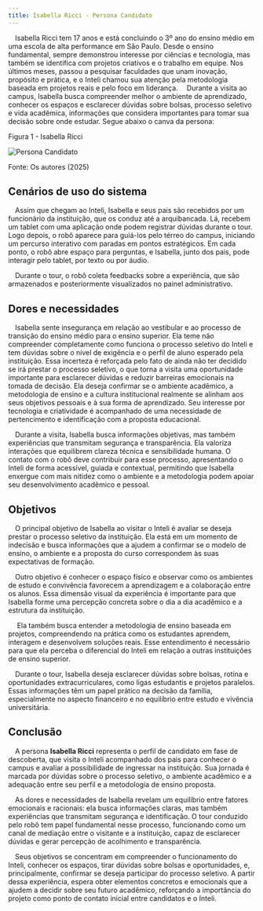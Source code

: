 ```yaml
---
title: Isabella Ricci - Persona Candidato
---
```


&emsp;Isabella Ricci tem 17 anos e está concluindo o 3º ano do ensino médio em uma escola de alta performance em São Paulo. Desde o ensino fundamental, sempre demonstrou interesse por ciências e tecnologia, mas também se identifica com projetos criativos e o trabalho em equipe. Nos últimos meses, passou a pesquisar faculdades que unam inovação, propósito e prática, e o Inteli chamou sua atenção pela metodologia baseada em projetos reais e pelo foco em liderança.
&emsp;Durante a visita ao campus, Isabella busca compreender melhor o ambiente de aprendizado, conhecer os espaços e esclarecer dúvidas sobre bolsas, processo seletivo e vida acadêmica, informações que considera importantes para tomar sua decisão sobre onde estudar. Segue abaixo o canva da persona:

<p style={{ textAlign: "center" }}>Figura 1 - Isabella Ricci </p>

![Persona Candidato](./imgs/persona-candidato.png)

<p style={{ textAlign: "center" }}>Fonte: Os autores (2025)</p>

## Cenários de uso do sistema

&emsp;Assim que chegam ao Inteli, Isabella e seus pais são recebidos por um funcionário da instituição, que os conduz até a arquibancada. Lá, recebem um tablet com uma aplicação onde podem registrar dúvidas durante o tour. Logo depois, o robô aparece para guiá-los pelo térreo do campus, iniciando um percurso interativo com paradas em pontos estratégicos. Em cada ponto, o robô abre espaço para perguntas, e Isabella, junto dos pais, pode interagir pelo tablet, por texto ou por áudio.

&emsp;Durante o tour, o robô coleta feedbacks sobre a experiência, que são armazenados e posteriormente visualizados no painel administrativo.

## Dores e necessidades

&emsp;Isabella sente insegurança em relação ao vestibular e ao processo de transição do ensino médio para o ensino superior. Ela teme não compreender completamente como funciona o processo seletivo do Inteli e tem dúvidas sobre o nível de exigência e o perfil de aluno esperado pela instituição. Essa incerteza é reforçada pelo fato de ainda não ter decidido se irá prestar o processo seletivo, o que torna a visita uma oportunidade importante para esclarecer dúvidas e reduzir barreiras emocionais na tomada de decisão. Ela deseja confirmar se o ambiente acadêmico, a metodologia de ensino e a cultura institucional realmente se alinham aos seus objetivos pessoais e à sua forma de aprendizado. Seu interesse por tecnologia e criatividade é acompanhado de uma necessidade de pertencimento e identificação com a proposta educacional.

&emsp;Durante a visita, Isabella busca informações objetivas, mas também experiências que transmitam segurança e transparência. Ela valoriza interações que equilibrem clareza técnica e sensibilidade humana. O contato com o robô deve contribuir para esse processo, apresentando o Inteli de forma acessível, guiada e contextual, permitindo que Isabella enxergue com mais nitidez como o ambiente e a metodologia podem apoiar seu desenvolvimento acadêmico e pessoal.

## Objetivos

&emsp;O principal objetivo de Isabella ao visitar o Inteli é avaliar se deseja prestar o processo seletivo da instituição. Ela está em um momento de indecisão e busca informações que a ajudem a confirmar se o modelo de ensino, o ambiente e a proposta do curso correspondem às suas expectativas de formação.

&emsp;Outro objetivo é conhecer o espaço físico e observar como os ambientes de estudo e convivência favorecem a aprendizagem e a colaboração entre os alunos. Essa dimensão visual da experiência é importante para que Isabella forme uma percepção concreta sobre o dia a dia acadêmico e a estrutura da instituição.

&emsp; Ela também busca entender a metodologia de ensino baseada em projetos, compreendendo na prática como os estudantes aprendem, interagem e desenvolvem soluções reais. Esse entendimento é necessário para que ela perceba o diferencial do Inteli em relação a outras instituições de ensino superior.

&emsp;Durante o tour, Isabella deseja esclarecer dúvidas sobre bolsas, rotina e oportunidades extracurriculares, como ligas estudantis e projetos paralelos. Essas informações têm um papel prático na decisão da família, especialmente no aspecto financeiro e no equilíbrio entre estudo e vivência universitária.

## Conclusão

&emsp;A persona **Isabella Ricci** representa o perfil de candidato em fase de descoberta, que visita o Inteli acompanhado dos pais para conhecer o campus e avaliar a possibilidade de ingressar na instituição. Sua jornada é marcada por dúvidas sobre o processo seletivo, o ambiente acadêmico e a adequação entre seu perfil e a metodologia de ensino proposta.

&emsp;As dores e necessidades de Isabella revelam um equilíbrio entre fatores emocionais e racionais: ela busca informações claras, mas também experiências que transmitam segurança e identificação. O tour conduzido pelo robô tem papel fundamental nesse processo, funcionando como um canal de mediação entre o visitante e a instituição, capaz de esclarecer dúvidas e gerar percepção de acolhimento e transparência.

&emsp;Seus objetivos se concentram em compreender o funcionamento do Inteli, conhecer os espaços, tirar dúvidas sobre bolsas e oportunidades, e, principalmente, confirmar se deseja participar do processo seletivo. A partir dessa experiência, espera obter elementos concretos e emocionais que a ajudem a decidir sobre seu futuro acadêmico, reforçando a importância do projeto como ponto de contato inicial entre candidatos e o Inteli.
